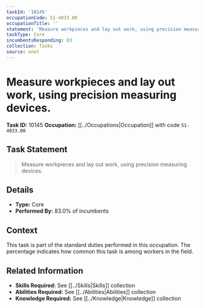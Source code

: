 ```yaml
---
taskId: '10145'
occupationCode: 51-4033.00
occupationTitle: ''
statement: 'Measure workpieces and lay out work, using precision measuring devices.'
taskType: Core
incumbentsResponding: 83
collection: Tasks
source: onet
---
```

# Measure workpieces and lay out work, using precision measuring devices.

**Task ID:** 10145
**Occupation:** [[../Occupations|Occupation]] with code `51-4033.00`

## Task Statement

> Measure workpieces and lay out work, using precision measuring devices.

## Details

- **Type:** Core
- **Performed By:** 83.0% of incumbents

## Context

This task is part of the standard duties performed in this occupation. The percentage indicates how common this task is among workers in the field.

## Related Information

- **Skills Required:** See [[../Skills|Skills]] collection
- **Abilities Required:** See [[../Abilities|Abilities]] collection
- **Knowledge Required:** See [[../Knowledge|Knowledge]] collection
